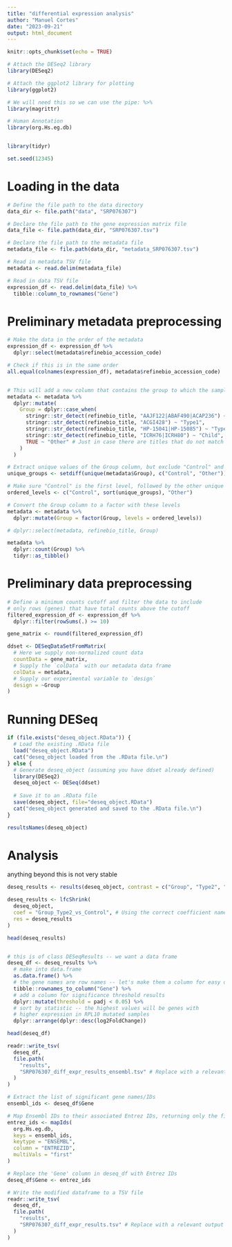 ```yaml
---
title: "differential expression analysis"
author: "Manuel Cortes"
date: "2023-09-21"
output: html_document
---
```


```r
knitr::opts_chunk$set(echo = TRUE)

# Attach the DESeq2 library
library(DESeq2)

# Attach the ggplot2 library for plotting
library(ggplot2)

# We will need this so we can use the pipe: %>%
library(magrittr)

# Human Annotation
library(org.Hs.eg.db)


library(tidyr)

set.seed(12345)
```

# Loading in the data

```r
# Define the file path to the data directory
data_dir <- file.path("data", "SRP076307")

# Declare the file path to the gene expression matrix file
data_file <- file.path(data_dir, "SRP076307.tsv")

# Declare the file path to the metadata file
metadata_file <- file.path(data_dir, "metadata_SRP076307.tsv")

# Read in metadata TSV file
metadata <- read.delim(metadata_file)

# Read in data TSV file
expression_df <- read.delim(data_file) %>%
  tibble::column_to_rownames("Gene")
```

# Preliminary metadata preprocessing

```r
# Make the data in the order of the metadata
expression_df <- expression_df %>%
  dplyr::select(metadata$refinebio_accession_code)

# Check if this is in the same order
all.equal(colnames(expression_df), metadata$refinebio_accession_code)


# This will add a new column that contains the group to which the samples belong to
metadata <- metadata %>%
  dplyr::mutate(
    Group = dplyr::case_when(
      stringr::str_detect(refinebio_title, "AAJF122|ABAF490|ACAP236") ~ "Control",
      stringr::str_detect(refinebio_title, "ACGI428") ~ "Type1",
      stringr::str_detect(refinebio_title, "HP-15041|HP-15085") ~ "Type2",
      stringr::str_detect(refinebio_title, "ICRH76|ICRH80") ~ "Child",
      TRUE ~ "Other" # Just in case there are titles that do not match any of the above
    )
  )

# Extract unique values of the Group column, but exclude "Control" and "Other"
unique_groups <- setdiff(unique(metadata$Group), c("Control", "Other"))

# Make sure "Control" is the first level, followed by the other unique values, and "Other" is the last level
ordered_levels <- c("Control", sort(unique_groups), "Other")

# Convert the Group column to a factor with these levels
metadata <- metadata %>%
  dplyr::mutate(Group = factor(Group, levels = ordered_levels))

# dplyr::select(metadata, refinebio_title, Group)

metadata %>%
  dplyr::count(Group) %>%
  tidyr::as_tibble()


```

# Preliminary data preprocessing

```r
# Define a minimum counts cutoff and filter the data to include
# only rows (genes) that have total counts above the cutoff
filtered_expression_df <- expression_df %>%
  dplyr::filter(rowSums(.) >= 10)

gene_matrix <- round(filtered_expression_df)

ddset <- DESeqDataSetFromMatrix(
  # Here we supply non-normalized count data
  countData = gene_matrix,
  # Supply the `colData` with our metadata data frame
  colData = metadata,
  # Supply our experimental variable to `design`
  design = ~Group
)
```

# Running DESeq

```r
if (file.exists("deseq_object.RData")) {
  # Load the existing .RData file
  load("deseq_object.RData")
  cat("deseq_object loaded from the .RData file.\n")
} else {
  # Generate deseq_object (assuming you have ddset already defined)
  library(DESeq2)
  deseq_object <- DESeq(ddset)
  
  # Save it to an .RData file
  save(deseq_object, file="deseq_object.RData")
  cat("deseq_object generated and saved to the .RData file.\n")
}

```


```r
resultsNames(deseq_object)
```

# Analysis

anything beyond this is not very stable

```r
deseq_results <- results(deseq_object, contrast = c("Group", "Type2", "Control"))

deseq_results <- lfcShrink(
  deseq_object,
  coef = "Group_Type2_vs_Control", # Using the correct coefficient name
  res = deseq_results
)

head(deseq_results)


# this is of class DESeqResults -- we want a data frame
deseq_df <- deseq_results %>%
  # make into data.frame
  as.data.frame() %>%
  # the gene names are row names -- let's make them a column for easy display
  tibble::rownames_to_column("Gene") %>%
  # add a column for significance threshold results
  dplyr::mutate(threshold = padj < 0.05) %>%
  # sort by statistic -- the highest values will be genes with
  # higher expression in RPL10 mutated samples
  dplyr::arrange(dplyr::desc(log2FoldChange))

head(deseq_df)

readr::write_tsv(
  deseq_df,
  file.path(
    "results",
    "SRP076307_diff_expr_results_ensembl.tsv" # Replace with a relevant output file name
  )
)
```


```r
# Extract the list of significant gene names/IDs
ensembl_ids <- deseq_df$Gene

# Map Ensembl IDs to their associated Entrez IDs, returning only the first mapping when multiple exist
entrez_ids <- mapIds(
  org.Hs.eg.db,
  keys = ensembl_ids,
  keytype = "ENSEMBL",
  column = "ENTREZID",
  multiVals = "first"
)

# Replace the 'Gene' column in deseq_df with Entrez IDs
deseq_df$Gene <- entrez_ids

# Write the modified dataframe to a TSV file
readr::write_tsv(
  deseq_df,
  file.path(
    "results",
    "SRP076307_diff_expr_results.tsv" # Replace with a relevant output file name if necessary
  )
)



```
